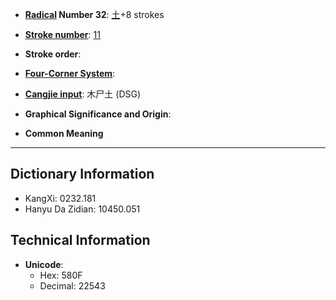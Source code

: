 * '''[[Wiktionary:Chinese radical index| Radical]] Number 32''': [[Wiktionary:Chinese radical index 土|土]]+8 strokes

* '''[[Wiktionary:Chinese total strokes index|Stroke number]]''': [[Wiktionary:Chinese total strokes index 11|11]]

* '''Stroke order''': 

* '''[[Wiktionary:Chinese four corner index|Four-Corner System]]''': 

* '''[[Wiktionary:Chinese Cangjie index|Cangjie input]]''': 木尸土 (DSG)

* '''Graphical Significance and Origin''': 

* '''Common Meaning'''

----

== Dictionary Information ==

* KangXi: 0232.181
* Hanyu Da Zidian: 10450.051

== Technical Information ==

* '''Unicode''':
** Hex: 580F
** Decimal: 22543